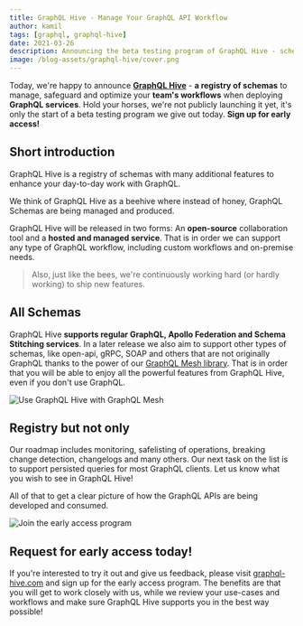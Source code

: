 ```yaml
---
title: GraphQL Hive - Manage Your GraphQL API Workflow
author: kamil
tags: [graphql, graphql-hive]
date: 2021-03-26
description: Announcing the beta testing program of GraphQL Hive - schema registry for any GraphQL workflow.
image: /blog-assets/graphql-hive/cover.png
---
```



<Article />

Today, we're happy to announce [**GraphQL Hive**](https://graphql-hive.com/?utm_source=blog&utm_medium=link&utm_campaign=blog_hive) - **a registry of schemas** to manage, safeguard and optimize your **team's workflows** when deploying **GraphQL services**.
Hold your horses, we're not publicly launching it yet, it's only the start of a beta testing program we give out today. **Sign up for early access!**

## Short introduction

GraphQL Hive is a registry of schemas with many additional features to enhance your day-to-day work with GraphQL.

We think of GraphQL Hive as a beehive where instead of honey, GraphQL Schemas are being managed and produced.

GraphQL Hive will be released in two forms: An **open-source** collaboration tool and a **hosted and managed service**.
That is in order we can support any type of GraphQL workflow, including custom workflows and on-premise needs.

> Also, just like the bees, we're continuously working hard (or hardly working) to ship new features.

## All Schemas

GraphQL Hive **supports regular GraphQL, Apollo Federation and Schema Stitching services**.
In a later release we also aim to support other types of schemas, like open-api, gRPC, SOAP and others that are not originally GraphQL thanks to the power of our [GraphQL Mesh library](https://www.graphql-mesh.com).
That is in order that you will be able to enjoy all the powerful features from GraphQL Hive, even if you don't use GraphQL.

![Use GraphQL Hive with GraphQL Mesh](https://og-image-guild.vercel.app/**Beyond**%20GraphQL.png?theme=light&md=1&fontSize=100px&images=https://www.graphql-mesh.com/img/mesh-text-logo.svg&images=https%3A%2F%2Fgraphql-hive.com%2Flogo.svg&widths=auto&widths=380)

## Registry but not only

Our roadmap includes monitoring, safelisting of operations, breaking change detection, changelogs and many others. Our next task on the list is to support persisted queries for most GraphQL clients. Let us know what you wish to see in GraphQL Hive!

All of that to get a clear picture of how the GraphQL APIs are being developed and consumed.

![Join the early access program](https://og-image-guild.vercel.app/**Join**%20the%20early%20access%20program.png?theme=light&md=1&fontSize=100px&images=https%3A%2F%2Fthe-guild.dev%2Fstatic%2Flogo.svg&images=https%3A%2F%2Fgraphql-hive.com%2Flogo.svg)

## Request for early access today!

If you're interested to try it out and give us feedback, please visit [graphql-hive.com](https://graphql-hive.com/?utm_source=blog&utm_medium=link&utm_campaign=blog_hive) and sign up for the early access program.
The benefits are that you will get to work closely with us, while we review your use-cases and workflows and make sure GraphQL Hive supports you in the best way possible!
